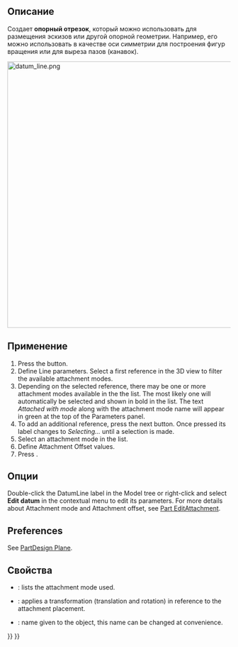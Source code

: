 <languages/>

<div class="mw-translate-fuzzy">
{{Docnav/ru
|[[PartDesign_Point/ru|Создать опорную точку]]
|[[PartDesign_Plane/ru|Создать опорную плоскость]]
|[[PartDesign_Workbench/ru|Верстак "PartDesign"]]
|IconL=PartDesign_Point.svg
|IconR=PartDesign_Plane.svg
|IconC=Workbench_PartDesign.svg
}}
</div>

{{GuiCommand/ru
|Name/ru=Создать опорный отрезок
|Name=PartDesign_Line
|MenuLocation=Part Design → Create a datum → Создать опорный отрезок
|Workbenches=[[PartDesign_Workbench/ru|PartDesign]]
|Version=0.17
|SeeAlso=[[PartDesign_Point/ru|Создать опорную точку]], [[PartDesign_Plane/ru|Создать опорную плоскость]]
}}

<span id="Description"></span>
==Описание==

Создает '''опорный отрезок''', который можно использовать для размещения эскизов или другой опорной геометрии. Например, его можно использовать в качестве оси симметрии для построения фигур вращения или для выреза пазов (канавок).

[[File:datum_line.png|600px]]
{{Caption|Два опорных отрезка, проходящих через противоположные углы параллелепипеда, пересекаются в центре масс.}}

<span id="Usage"></span>
==Применение==

# Press the {{Button|[[Image:PartDesign_Line.svg|24px]] '''Create a datum line'''}} button.
# Define Line parameters. Select a first reference in the 3D view to filter the available attachment modes.
# Depending on the selected reference, there may be one or more attachment modes available in the the list. The most likely one will automatically be selected and shown in bold in the list. The text ''Attached with mode'' along with the attachment mode name will appear in green at the top of the Parameters panel.
# To add an additional reference, press the next {{Button|Reference}} button. Once pressed its label changes to ''Selecting...'' until a selection is made.
# Select an attachment mode in the list.
# Define Attachment Offset values.
# Press {{Button|OK}}.

<span id="Options"></span>
==Опции==

Double-click the DatumLine label in the Model tree or right-click and select '''Edit datum''' in the contextual menu to edit its parameters. For more details about Attachment mode and Attachment offset, see [[Part_EditAttachment|Part EditAttachment]].

==Preferences==

See [[PartDesign_Plane#Preferences|PartDesign Plane]].

<span id="Properties"></span>
==Свойства==

* {{PropertyData|MapMode}}: lists the attachment mode used.
* {{PropertyData|Attachment Offset}}: applies a transformation (translation and rotation) in reference to the attachment placement.
* {{PropertyData|Label}}: name given to the object, this name can be changed at convenience.


<div class="mw-translate-fuzzy">
{{Docnav/ru
|[[PartDesign_Point/ru|Создать опорную точку]]
|[[PartDesign_Plane/ru|Создать опорную плоскость]]
|[[PartDesign_Workbench/ru|Верстак "PartDesign"]]
|IconL=PartDesign_Point.svg
|IconR=PartDesign_Plane.svg
|IconC=Workbench_PartDesign.svg
}}
</div>

{{PartDesign Tools navi{{#translation:}}}}
{{Userdocnavi{{#translation:}}}}